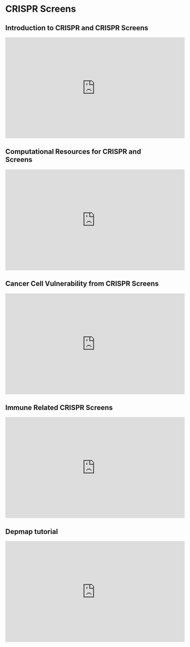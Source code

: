 # CRISPR Screens {#crispr}

## Introduction to CRISPR and CRISPR Screens

<iframe width="560" height="315" src="https://www.youtube.com/embed/jRgv8oSIybo" title="YouTube video player" frameborder="0" allow="accelerometer; autoplay; clipboard-write; encrypted-media; gyroscope; picture-in-picture" allowfullscreen></iframe>

## Computational Resources for CRISPR and Screens

<iframe width="560" height="315" src="https://www.youtube.com/embed/tpCbjviLCIw" title="YouTube video player" frameborder="0" allow="accelerometer; autoplay; clipboard-write; encrypted-media; gyroscope; picture-in-picture" allowfullscreen></iframe>

## Cancer Cell Vulnerability from CRISPR Screens

<iframe width="560" height="315" src="https://www.youtube.com/embed/SKiumJVc5xI" title="YouTube video player" frameborder="0" allow="accelerometer; autoplay; clipboard-write; encrypted-media; gyroscope; picture-in-picture" allowfullscreen></iframe>

## Immune Related CRISPR Screens

<iframe width="560" height="315" src="https://www.youtube.com/embed/41ouR21IOU0" title="YouTube video player" frameborder="0" allow="accelerometer; autoplay; clipboard-write; encrypted-media; gyroscope; picture-in-picture" allowfullscreen></iframe>

## Depmap tutorial

<iframe width="560" height="315" src="https://www.youtube.com/embed/1knIFBXY9g0" title="YouTube video player" frameborder="0" allow="accelerometer; autoplay; clipboard-write; encrypted-media; gyroscope; picture-in-picture" allowfullscreen></iframe>